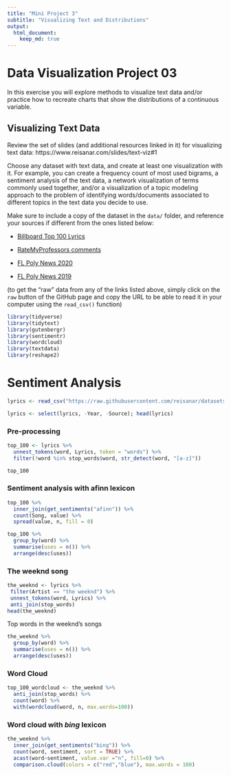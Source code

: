 ---
title: "Mini Project 3"
subtitle: "Visualizing Text and Distributions"
output: 
  html_document:
    keep_md: true
---

# Data Visualization Project 03


In this exercise you will explore methods to visualize text data and/or practice how to recreate charts that show the distributions of a continuous variable. 


## Visualizing Text Data

Review the set of slides (and additional resources linked in it) for visualizing text data: https://www.reisanar.com/slides/text-viz#1

Choose any dataset with text data, and create at least one visualization with it. For example, you can create a frequency count of most used bigrams, a sentiment analysis of the text data, a network visualization of terms commonly used together, and/or a visualization of a topic modeling approach to the problem of identifying words/documents associated to different topics in the text data you decide to use. 

Make sure to include a copy of the dataset in the `data/` folder, and reference your sources if different from the ones listed below:

- [Billboard Top 100 Lyrics](https://github.com/reisanar/datasets/blob/master/BB_top100_2015.csv)

- [RateMyProfessors comments](https://github.com/reisanar/datasets/blob/master/rmp_wit_comments.csv)

- [FL Poly News 2020](https://github.com/reisanar/datasets/blob/master/poly_news_FL20.csv)

- [FL Poly News 2019](https://github.com/reisanar/datasets/blob/master/poly_news_FL19.csv)

(to get the "raw" data from any of the links listed above, simply click on the `raw` button of the GitHub page and copy the URL to be able to read it in your computer using the `read_csv()` function)

```{r, message = FALSE, warning=FALSE}
library(tidyverse)
library(tidytext)
library(gutenbergr)
library(sentimentr)
library(wordcloud)
library(textdata)
library(reshape2)
```


# Sentiment Analysis

```{r}
lyrics <- read_csv("https://raw.githubusercontent.com/reisanar/datasets/master/BB_top100_2015.csv");lyrics
```

```{r}
lyrics <- select(lyrics, -Year, -Source); head(lyrics)
```

### Pre-processing

```{r}
top_100 <- lyrics %>%
  unnest_tokens(word, Lyrics, token = "words") %>%
  filter(!word %in% stop_words$word, str_detect(word, "[a-z]"))

top_100
```

### Sentiment analysis with afinn lexicon

```{r}
top_100 %>%
  inner_join(get_sentiments("afinn")) %>%
  count(Song, value) %>% 
  spread(value, n, fill = 0)
```
 

```{r}
top_100 %>%
  group_by(word) %>%
  summarise(uses = n()) %>%
  arrange(desc(uses))
```

### The weeknd song
```{r}
the_weeknd <- lyrics %>% 
 filter(Artist == "the weeknd") %>% 
 unnest_tokens(word, Lyrics) %>% 
 anti_join(stop_words)
head(the_weeknd)
```

Top words in the weeknd's songs
```{r}
the_weeknd %>%
  group_by(word) %>%
  summarise(uses = n()) %>%
  arrange(desc(uses))
```

### Word Cloud



```{r}
top_100_wordcloud <- the_weeknd %>%
  anti_join(stop_words) %>%
  count(word) %>%
  with(wordcloud(word, n, max.words=100))
```


### Word cloud with *bing* lexicon



```{r}
the_weeknd %>%
  inner_join(get_sentiments("bing")) %>%
  count(word, sentiment, sort = TRUE) %>%
  acast(word~sentiment, value.var ="n", fill=0) %>%
  comparison.cloud(colors = c("red","blue"), max.words = 100)
```
